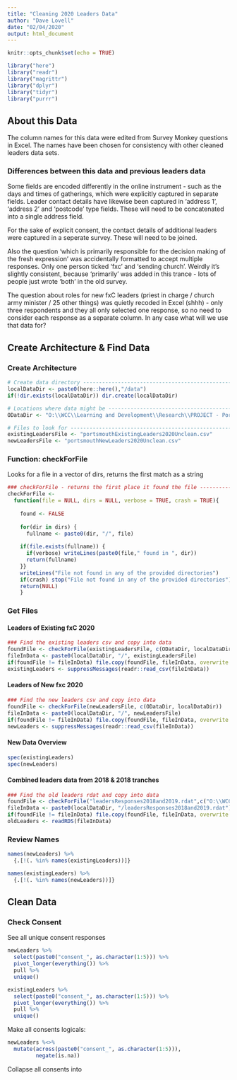 ```yaml
---
title: "Cleaning 2020 Leaders Data"
author: "Dave Lovell"
date: "02/04/2020"
output: html_document
---
```


```r
knitr::opts_chunk$set(echo = TRUE)
```

```r
library("here")
library("readr")
library("magrittr")
library("dplyr")
library("tidyr")
library("purrr")
```

## About this Data

The column names for this data were edited from Survey Monkey questions in Excel. The names have been chosen for consistency with other cleaned leaders data sets. 

### Differences between this data and previous leaders data

Some fields are encoded differently in the online instrument - such as the days and times of gatherings, which were explicitly captured in separate fields. Leader contact details have likewise been captured in 'address 1', 'address 2' and 'postcode' type fields. These will need to be concatenated into a single address field.

For the sake of explicit consent, the contact details of additional leaders were captured in a seperate survey. These will need to be joined. 

Also the question 'which is primarily responsible for the decision making of the fresh expression' was accidentally formatted to accept multiple responses. Only one person ticked 'fxc' and 'sending church'. Weirdly it's slightly consistent, because 'primarily' was added in this trance - lots of people just wrote 'both' in the old survey.

The question about roles for new fxC leaders (priest in charge / church army minister / 25 other things) was quietly recoded in Excel (shhh) - only three respondents and they all only selected one response, so no need to consider each response as a separate column. In any case what will we use that data for?


## Create Architecture & Find Data

### Create Architecture

```r
# Create data directory --------------------------------------------------------------
localDataDir <- paste0(here::here(),"/data")
if(!dir.exists(localDataDir)) dir.create(localDataDir)

# Locations where data might be ------------------------------------------------------
ODataDir <- "O:\\WCC\\Learning and Development\\Research\\PROJECT - Portsmouth 2019 onwards\\Data\\unclean"

# Files to look for ------------------------------------------------------------------
existingLeadersFile <- "portsmouthExistingLeaders2020Unclean.csv"
newLeadersFile <- "portsmouthNewLeaders2020Unclean.csv"
```

### Function: checkForFile

Looks for a file in a vector of dirs, returns the first match as a string

```r
### checkForFile - returns the first place it found the file --------------------------
checkForFile <- 
  function(file = NULL, dirs = NULL, verbose = TRUE, crash = TRUE){
    
    found <- FALSE
    
    for(dir in dirs) {
      fullname <- paste0(dir, "/", file)
      
    if(file.exists(fullname)) {
      if(verbose) writeLines(paste0(file," found in ", dir))
      return(fullname)
    }}
    writeLines("File not found in any of the provided directories")
    if(crash) stop("File not found in any of the provided directories")
    return(NULL)
    }
```

### Get Files

#### Leaders of Existing fxC 2020

```r
### Find the existing leaders csv and copy into data
foundFile <- checkForFile(existingLeadersFile, c(ODataDir, localDataDir))
fileInData <- paste0(localDataDir, "/", existingLeadersFile)
if(foundFile != fileInData) file.copy(foundFile, fileInData, overwrite = TRUE)
existingLeaders <- suppressMessages(readr::read_csv(fileInData))
```

#### Leaders of New fxc 2020

```r
### Find the new leaders csv and copy into data
foundFile <- checkForFile(newLeadersFile, c(ODataDir, localDataDir))
fileInData <- paste0(localDataDir, "/", newLeadersFile)
if(foundFile != fileInData) file.copy(foundFile, fileInData, overwrite = TRUE)
newLeaders <- suppressMessages(readr::read_csv(fileInData))
```

#### New Data Overview

```r
spec(existingLeaders)
spec(newLeaders)
```

#### Combined leaders data from 2018 & 2018 tranches

```r
### Find the old leaders rdat and copy into data
foundFile <- checkForFile("leadersResponses2018and2019.rdat",c("O:\\WCC\\Learning and Development\\Research\\PROJECT - Portsmouth 2019 onwards\\Data\\leaders & attenders", localDataDir))
fileInData <- paste0(localDataDir, "/leadersResponses2018and2019.rdat")
if(foundFile != fileInData) file.copy(foundFile, fileInData, overwrite = TRUE)
oldLeaders <- readRDS(fileInData)
```


### Review Names

```r
names(newLeaders) %>% 
  {.[!(. %in% names(existingLeaders))]}

names(existingLeaders) %>% 
  {.[!(. %in% names(newLeaders))]}
```

## Clean Data


### Check Consent

See all unique consent responses

```r
newLeaders %>%
  select(paste0("consent_", as.character(1:5))) %>%
  pivot_longer(everything()) %>% 
  pull %>% 
  unique()

existingLeaders %>%
  select(paste0("consent_", as.character(1:5))) %>% 
  pivot_longer(everything()) %>% 
  pull %>% 
  unique()
```

Make all consents logicals:

```r
newLeaders %<>%
  mutate(across(paste0("consent_", as.character(1:5))),
         negate(is.na))
```

Collapse all consents into 


